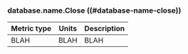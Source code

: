### database.name.Close ((#database-name-close))

Metric type | Units | Description
----------- | ----- | -----------
BLAH     | BLAH    | BLAH